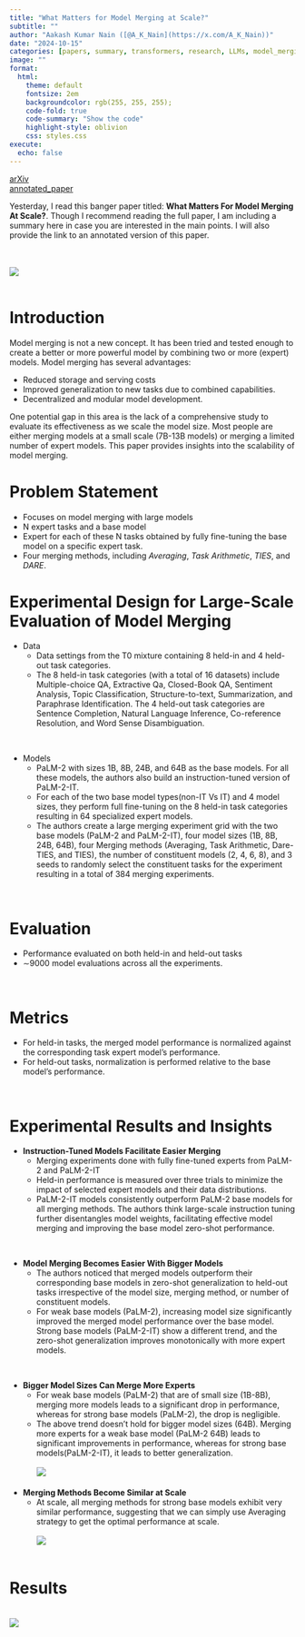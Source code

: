 ```yaml
---
title: "What Matters for Model Merging at Scale?"
subtitle: ""
author: "Aakash Kumar Nain ([@A_K_Nain](https://x.com/A_K_Nain))"
date: "2024-10-15"
categories: [papers, summary, transformers, research, LLMs, model_merging]
image: ""
format:
  html:
    theme: default
    fontsize: 2em
    backgroundcolor: rgb(255, 255, 255);
    code-fold: true
    code-summary: "Show the code"
    highlight-style: oblivion
    css: styles.css
execute: 
  echo: false
---
```


[arXiv](https://arxiv.org/abs/2410.03617)<br>
[annotated_paper](https://github.com/AakashKumarNain/annotated_research_papers/blob/master/NLP/model_merging_at_scale.pdf)

Yesterday, I read this banger paper titled: **What Matters For Model Merging At Scale?**.
Though I recommend reading the full paper, I am including a summary here in case you are interested
in the main points. I will also provide the link to an annotated version of this paper.

<br><br>
![](../paper_screenshots/model_merging_at_scale/1.png)
<br><br>

# Introduction
Model merging is not a new concept. It has been tried and tested enough to create a better or
more powerful model by combining two or more (expert) models. Model merging has several advantages:

* Reduced storage and serving costs
* Improved generalization to new tasks due to combined capabilities.
* Decentralized and modular model development.


One potential gap in this area is the lack of a comprehensive study to evaluate its effectiveness as
we scale the model size. Most people are either merging models at a small scale (7B-13B models) or
merging a limited number of expert models. This paper provides insights into the scalability of
model merging.



# Problem Statement

* Focuses on model merging with large models
* N expert tasks and a base model
* Expert for each of these N tasks obtained by fully fine-tuning the base model on a specific expert task.
* Four merging methods, including *Averaging*, *Task Arithmetic*, *TIES*, and *DARE*.



# Experimental Design for Large-Scale Evaluation of Model Merging

* Data
    + Data settings from the T0 mixture containing 8 held-in and 4 held-out task categories.
    + The 8 held-in task categories (with a total of 16 datasets) include Multiple-choice QA,
    Extractive Qa, Closed-Book QA, Sentiment Analysis, Topic Classification, Structure-to-text,
    Summarization, and Paraphrase Identification. The 4 held-out task categories are Sentence Completion,
    Natural Language Inference, Co-reference Resolution, and Word Sense Disambiguation.
    
<br>

* Models
    + PaLM-2 with sizes 1B, 8B, 24B, and 64B as the base models. For all these models,
    the authors also build an instruction-tuned version of PaLM-2-IT.
    + For each of the two base model types(non-IT Vs IT) and 4 model sizes, they perform full
    fine-tuning on the 8 held-in task categories resulting in 64 specialized expert models.
    + The authors create a large merging experiment grid with the two base models (PaLM-2 and PaLM-2-IT),
    four model sizes (1B, 8B, 24B, 64B), four Merging methods (Averaging, Task Arithmetic, Dare-TIES,
    and TIES), the number of constituent models (2, 4, 6, 8), and 3 seeds to randomly select the
    constituent tasks for the experiment resulting in a total of 384 merging experiments.

<br>

# Evaluation

* Performance evaluated on both held-in and held-out tasks
* ∼9000 model evaluations across all the experiments.

<br>

# Metrics

* For held-in tasks, the merged model performance is normalized against the corresponding task
expert model's performance.
* For held-out tasks, normalization is performed relative to the base model's performance.

<br>

# Experimental Results and Insights

* **Instruction-Tuned Models Facilitate Easier Merging**
    + Merging experiments done with fully fine-tuned experts from PaLM-2 and PaLM-2-IT
    + Held-in performance is measured over three trials to minimize the impact of selected
  expert models and their data distributions.
    + PaLM-2-IT models consistently outperform PaLM-2 base models for all merging methods.
  The authors think large-scale instruction tuning further disentangles model weights,
  facilitating effective model merging and improving the base model zero-shot performance.

<br>

* **Model Merging Becomes Easier With Bigger Models**
    + The authors noticed that merged models outperform their corresponding base models in zero-shot
  generalization to held-out tasks irrespective of the model size, merging method, or number of
  constituent models.
    + For weak base models (PaLM-2), increasing model size significantly improved the merged model
  performance over the base model. Strong base models (PaLM-2-IT) show a different trend, and the
  zero-shot generalization improves monotonically with more expert models.

<br>

* **Bigger Model Sizes Can Merge More Experts**
    + For weak base models (PaLM-2) that are of small size (1B-8B), merging more models leads to a
  significant drop in performance, whereas for strong base models (PaLM-2), the drop is negligible.
    + The above trend doesn't hold for bigger model sizes (64B). Merging more experts for a weak base
  model (PaLM-2 64B) leads to significant improvements in performance, whereas for strong base
  models(PaLM-2-IT), it leads to better generalization.
  <br><br>
  ![](../paper_screenshots/model_merging_at_scale/2.png)
  <br><br>


* **Merging Methods Become Similar at Scale**
    + At scale, all merging methods for strong base models exhibit very similar performance, suggesting
that we can simply use Averaging strategy to get the optimal performance at scale.
    <br><br>
    ![](../paper_screenshots/model_merging_at_scale/3.png)
    <br><br>


# Results

<br>
![](../paper_screenshots/model_merging_at_scale/4.png)
<br>
